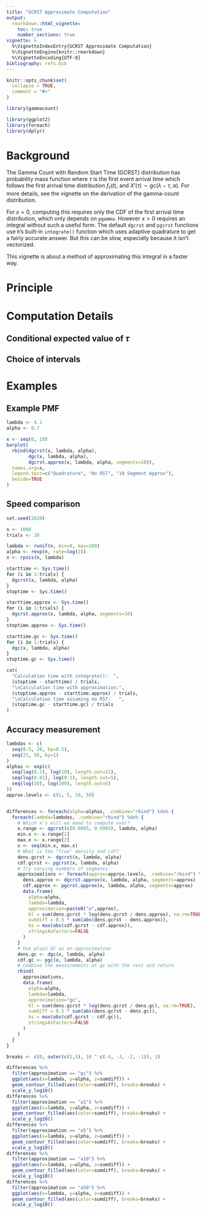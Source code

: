 ```yaml
---
title: "GCRST Approximate Computation"
output: 
  rmarkdown::html_vignette:
    toc: true
    number_sections: true
vignette: >
  %\VignetteIndexEntry{GCRST Approximate Computation}
  %\VignetteEngine{knitr::rmarkdown}
  %\VignetteEncoding{UTF-8}
bibliography: refs.bib
---
```


```r
knitr::opts_chunk$set(
  collapse = TRUE,
  comment = "#>"
)
```

```r
library(gammacount)

library(ggplot2)
library(foreach)
library(dplyr)
```

# Background

The Gamma Count with Random Start Time (GCRST) distribution has probability mass function
\begin{align*}
P(X=x) &= \begin{cases}
P(\tau > \lambda), & x=0 \\
\int_0^\lambda P(X'(\tau) = x-1)f_\tau(t) \mathrm{d}t, & x > 0,
\end{cases}
\end{align*}
where $\tau$ is the first event arrival time which follows the first arrival time distribution $f_\tau(t)$, and  $X'(\tau) \sim \mathrm{gc}(\lambda-\tau, \alpha)$. For more details, see the vignette on the derivation of the gamma-count distribution.

For $x=0$, computing this requires only the CDF of the first arrival time distribution, which only depends on `pgamma`. However $x>0$ requires an integral without such a useful form. The default `dgcrst` and `pgcrst` functions use `R`'s built-in `integrate()` function which uses adaptive quadrature to get a fairly accurate answer. But this can be slow, especially because it isn't vectorized.

This vignette is about a method of approximating this integral in a faster way.

# Principle

# Computation Details

## Conditional expected value of $\tau$

## Choice of intervals

# Examples

## Example PMF

```r
lambda <- 4.1
alpha <- 0.7

x <- seq(0, 10)
barplot(
  rbind(dgcrst(x, lambda, alpha),
        dgc(x, lambda, alpha),
        dgcrst.approx(x, lambda, alpha, segments=10)),
  names.arg=x,
  legend.text=c("Quadrature", "No RST", "10 Segment Approx"),
  beside=TRUE
)

```

## Speed comparison

```r
set.seed(2020)

n <- 1000
trials <- 20

lambda <- runif(n, min=0, max=100)
alpha <- rexp(n, rate=log(2))
x <- rpois(n, lambda)

starttime <- Sys.time()
for (i in 1:trials) {
  dgcrst(x, lambda, alpha)
}
stoptime <- Sys.time()

starttime.approx <- Sys.time()
for (i in 1:trials) {
  dgcrst.approx(x, lambda, alpha, segments=10)
}
stoptime.approx <- Sys.time()

starttime.gc <- Sys.time()
for (i in 1:trials) {
  dgc(x, lambda, alpha)
}
stoptime.gc <- Sys.time()

cat(
  "Calculation time with integrate():  ",
  (stoptime - starttime) / trials,
  "\nCalculation time with approximation:",
  (stoptime.approx - starttime.approx) / trials,
  "\nCalculation time assuming no RST:   ",
  (stoptime.gc - starttime.gc) / trials
)

```

## Accuracy measurement

```r
lambdas <- c(
  seq(0.5, 20, by=0.5), 
  seq(21, 50, by=1)
)
alphas <- exp(c(
  seq(log(0.1), log(10), length.out=21),
  seq(log(0.01), log(0.1), length.out=5),
  seq(log(10), log(100), length.out=5)
))
approx.levels <- c(1, 5, 10, 50)


differences <- foreach(alpha=alphas, .combine="rbind") %do% {
  foreach(lambda=lambdas, .combine="rbind") %do% {
    # Which x's will we need to compute over?
    x.range <- qgcrst(c(0.0005, 0.9995), lambda, alpha)
    min.x <- x.range[1]
    max.x <- x.range[2]
    x <- seq(min.x, max.x)
    # What is the "true" density and cdf?
    dens.gcrst <- dgcrst(x, lambda, alpha)
    cdf.gcrst <- pgcrst(x, lambda, alpha)
    # Try varying numbers of segments
    approximations <- foreach(approx=approx.levels, .combine="rbind") %do% {
      dens.approx <- dgcrst.approx(x, lambda, alpha, segments=approx)
      cdf.approx <- pgcrst.approx(x, lambda, alpha, segments=approx)
      data.frame(
        alpha=alpha,
        lambda=lambda,
        approximation=paste0("a",approx),
        kl = sum(dens.gcrst * log(dens.gcrst / dens.approx), na.rm=TRUE),
        sumdiff = 0.5 * sum(abs(dens.gcrst - dens.approx)),
        ks = max(abs(cdf.gcrst - cdf.approx)),
        stringsAsFactors=FALSE
      )
    }
    # Use plain GC as an approximation
    dens.gc <- dgc(x, lambda, alpha)
    cdf.gc <- pgc(x, lambda, alpha)
    # Combine the measurements of gc with the rest and return
    rbind(
      approximations,
      data.frame(
        alpha=alpha,
        lambda=lambda,
        approximation="gc",
        kl = sum(dens.gcrst * log(dens.gcrst / dens.gc), na.rm=TRUE),
        sumdiff = 0.5 * sum(abs(dens.gcrst - dens.gc)),
        ks = max(abs(cdf.gcrst - cdf.gc)),
        stringsAsFactors=FALSE
      )
    )
  }
}
```


```r
breaks <- c(0, outer(c(1,5), 10 ^ c(-4, -3, -2, -1)), 1)

differences %>%
  filter(approximation == "gc") %>%
  ggplot(aes(x=lambda, y=alpha, z=sumdiff)) +
  geom_contour_filled(aes(color=sumdiff), breaks=breaks) +
  scale_y_log10()
differences %>%
  filter(approximation == "a1") %>%
  ggplot(aes(x=lambda, y=alpha, z=sumdiff)) +
  geom_contour_filled(aes(color=sumdiff), breaks=breaks) +
  scale_y_log10()
differences %>%
  filter(approximation == "a5") %>%
  ggplot(aes(x=lambda, y=alpha, z=sumdiff)) +
  geom_contour_filled(aes(color=sumdiff), breaks=breaks) +
  scale_y_log10()
differences %>%
  filter(approximation == "a10") %>%
  ggplot(aes(x=lambda, y=alpha, z=sumdiff)) +
  geom_contour_filled(aes(color=sumdiff), breaks=breaks) +
  scale_y_log10()
differences %>%
  filter(approximation == "a50") %>%
  ggplot(aes(x=lambda, y=alpha, z=sumdiff)) +
  geom_contour_filled(aes(color=sumdiff), breaks=breaks) +
  scale_y_log10()
```
